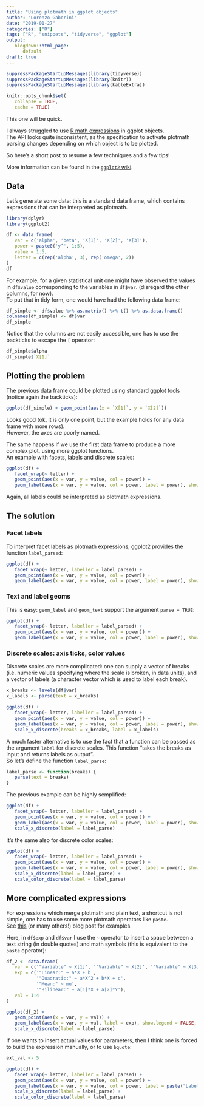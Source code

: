 ```yaml
---
title: "Using plotmath in ggplot objects"
author: "Lorenzo Gaborini"
date: "2019-01-27"
categories: ["R"]
tags: ["R", "snippets", "tidyverse", "ggplot"]
output:    
   blogdown::html_page:
      default
draft: true
---
```

   
```r
suppressPackageStartupMessages(library(tidyverse))
suppressPackageStartupMessages(library(knitr))
suppressPackageStartupMessages(library(kableExtra))

knitr::opts_chunk$set(
   collapse = TRUE,
   cache = TRUE)
```

This one will be quick.

I always struggled to use [R math expressions](https://stat.ethz.ch/R-manual/R-devel/library/grDevices/html/plotmath.html) in ggplot objects.    
The API looks quite inconsistent, as the specification to activate plotmath parsing changes depending on which object is to be plotted.

So here's a short post to resume a few techniques and a few tips!

More information can be found in the [`ggplot2` wiki](https://github.com/tidyverse/ggplot2/wiki/Plotmath).

## Data

Let's generate some data: this is a standard data frame, which contains expressions that can be interpreted as plotmath.

```r

library(dplyr)
library(ggplot2)

df <- data.frame(
   var = c('alpha', 'beta', 'X[1]', 'X[2]', 'X[3]'), 
   power = paste0('y^', 1:5),
   value = 1:5, 
   letter = c(rep('alpha', 3), rep('omega', 2))
)
df
```

For example, for a given statistical unit one might have observed the values in `df$value` corresponding to the variables in `df$var`. (disregard the other columns, for now).    
To put that in tidy form, one would have had the following data frame:

```r
df_simple <- df$value %>% as.matrix() %>% t() %>% as.data.frame()
colnames(df_simple) <- df$var
df_simple
```

Notice that the columns are not easily accessible, one has to use the backticks to escape the `[` operator:
```r
df_simple$alpha
df_simple$`X[1]`
```


## Plotting the problem

The previous data frame could be plotted using standard ggplot tools (notice again the backticks):

```r
ggplot(df_simple) + geom_point(aes(x = `X[1]`, y = `X[2]`))
```

Looks good (ok, it is only one point, but the example holds for any data frame with more rows).   
However, the axes are poorly named.

The same happens if we use the first data frame to produce a more complex plot, using more ggplot functions.   
An example with facets, labels and discrete scales:

```r

ggplot(df) +
   facet_wrap(~ letter) +
   geom_point(aes(x = var, y = value, col = power)) +
   geom_label(aes(x = var, y = value, col = power, label = power), show.legend = FALSE)

```

Again, all labels could be interpreted as plotmath expressions.

## The solution

### Facet labels

To interpret facet labels as plotmath expressions, ggplot2 provides the function `label_parsed`:

```r

ggplot(df) +
   facet_wrap(~ letter, labeller = label_parsed) +
   geom_point(aes(x = var, y = value, col = power)) +
   geom_label(aes(x = var, y = value, col = power, label = power), show.legend = FALSE)

```

### Text and label geoms

This is easy: `geom_label` and `geom_text` support the argument `parse = TRUE`:

```r
ggplot(df) +
   facet_wrap(~ letter, labeller = label_parsed) +
   geom_point(aes(x = var, y = value, col = power)) +
   geom_label(aes(x = var, y = value, col = power, label = power), show.legend = FALSE, parse = TRUE)
```

### Discrete scales: axis ticks, color values

Discrete scales are more complicated: one can supply a vector of breaks (i.e. numeric values specifying where the scale is broken, in data units), and a vector of labels (a character vector which is used to label each break).

```r

x_breaks <- levels(df$var)
x_labels <- parse(text = x_breaks)

ggplot(df) +
   facet_wrap(~ letter, labeller = label_parsed) +
   geom_point(aes(x = var, y = value, col = power)) +
   geom_label(aes(x = var, y = value, col = power, label = power), show.legend = FALSE, parse = TRUE) +
   scale_x_discrete(breaks = x_breaks, label = x_labels)

```

A much faster alternative is to use the fact that a function can be passed as the argument `label` for discrete scales.
This function "takes the breaks as input and returns labels as output".    
So let's define the function `label_parse`:

```r
label_parse <- function(breaks) {
   parse(text = breaks)
}
```

The previous example can be highly semplified:

```r
ggplot(df) +
   facet_wrap(~ letter, labeller = label_parsed) +
   geom_point(aes(x = var, y = value, col = power)) +
   geom_label(aes(x = var, y = value, col = power, label = power), show.legend = FALSE, parse = TRUE) +
   scale_x_discrete(label = label_parse)
```

It's the same also for discrete color scales:

```r
ggplot(df) +
   facet_wrap(~ letter, labeller = label_parsed) +
   geom_point(aes(x = var, y = value, col = power)) +
   geom_label(aes(x = var, y = value, col = power, label = power), show.legend = FALSE, parse = TRUE) +
   scale_x_discrete(label = label_parse) +
   scale_color_discrete(label = label_parse)

```

## More complicated expressions

For expressions which merge plotmath and plain text, a shortcut is not simple, one has to use some more plotmath operators like `paste`.   
See [this](https://trinkerrstuff.wordpress.com/2018/03/15/2246/) (or many others!) blog post for examples.

Here, in `df$exp` and `df$var` I use the `~` operator to insert a space between a text string (in double quotes) and math symbols (this is equivalent to the `paste` operator):

```r
df_2 <- data.frame(
   var = c('"Variable" ~ X[1]', '"Variable" ~ X[2]', '"Variable" ~ X[3]', '"Variable" ~ X[4]'),
   exp = c('"Linear:" ~ a*X + b', 
           '"Quadratic:" ~ a*X^2 + b*X + c', 
           '"Mean:" ~ mu', 
           '"Bilinear:" ~ a[1]*X + a[2]*Y'),
   val = 1:4
)

ggplot(df_2) +
   geom_point(aes(x = var, y = val)) +
   geom_label(aes(x = var, y = val, label = exp), show.legend = FALSE, parse = TRUE) +
   scale_x_discrete(label = label_parse)
```

If one wants to insert actual values for parameters, then I think one is forced to build the expression manually, or to use `bquote`: 

```r
ext_val <- 5

ggplot(df) +
   facet_wrap(~ letter, labeller = label_parsed) +
   geom_point(aes(x = var, y = value, col = power)) +
   geom_label(aes(x = var, y = value, col = power, label = paste("Label:", power, "==", ext_val)), show.legend = FALSE, parse = TRUE) +
   scale_x_discrete(label = label_parse) +
   scale_color_discrete(label = label_parse)
```


